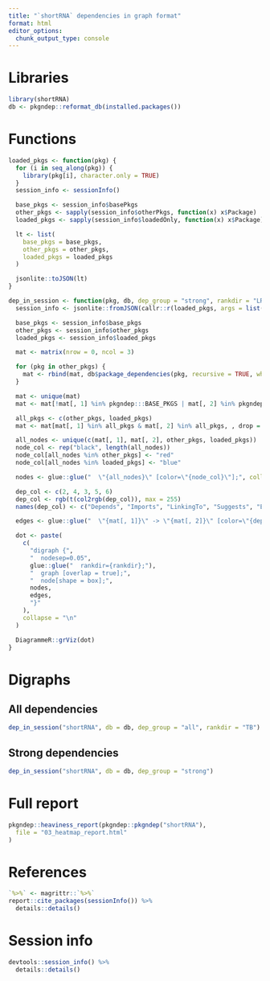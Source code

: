 ```yaml
---
title: "`shortRNA` dependencies in graph format"
format: html
editor_options: 
  chunk_output_type: console
---
```


# Libraries

<detail>
```r
library(shortRNA)
db <- pkgndep::reformat_db(installed.packages())
```
</detail>

# Functions
```r
loaded_pkgs <- function(pkg) {
  for (i in seq_along(pkg)) {
    library(pkg[i], character.only = TRUE)
  }
  session_info <- sessionInfo()

  base_pkgs <- session_info$basePkgs
  other_pkgs <- sapply(session_info$otherPkgs, function(x) x$Package)
  loaded_pkgs <- sapply(session_info$loadedOnly, function(x) x$Package)

  lt <- list(
    base_pkgs = base_pkgs,
    other_pkgs = other_pkgs,
    loaded_pkgs = loaded_pkgs
  )

  jsonlite::toJSON(lt)
}

dep_in_session <- function(pkg, db, dep_group = "strong", rankdir = "LR") {
  session_info <- jsonlite::fromJSON(callr::r(loaded_pkgs, args = list(pkg = pkg)))

  base_pkgs <- session_info$base_pkgs
  other_pkgs <- session_info$other_pkgs
  loaded_pkgs <- session_info$loaded_pkgs

  mat <- matrix(nrow = 0, ncol = 3)

  for (pkg in other_pkgs) {
    mat <- rbind(mat, db$package_dependencies(pkg, recursive = TRUE, which = dep_group))
  }

  mat <- unique(mat)
  mat <- mat[!mat[, 1] %in% pkgndep:::BASE_PKGS | mat[, 2] %in% pkgndep:::BASE_PKGS, , drop = FALSE]

  all_pkgs <- c(other_pkgs, loaded_pkgs)
  mat <- mat[mat[, 1] %in% all_pkgs & mat[, 2] %in% all_pkgs, , drop = FALSE]

  all_nodes <- unique(c(mat[, 1], mat[, 2], other_pkgs, loaded_pkgs))
  node_col <- rep("black", length(all_nodes))
  node_col[all_nodes %in% other_pkgs] <- "red"
  node_col[all_nodes %in% loaded_pkgs] <- "blue"

  nodes <- glue::glue("  \"{all_nodes}\" [color=\"{node_col}\"];", collapse = FALSE)

  dep_col <- c(2, 4, 3, 5, 6)
  dep_col <- rgb(t(col2rgb(dep_col)), max = 255)
  names(dep_col) <- c("Depends", "Imports", "LinkingTo", "Suggests", "Enhances")

  edges <- glue::glue("  \"{mat[, 1]}\" -> \"{mat[, 2]}\" [color=\"{dep_col[mat[, 3]]}\"];", collapse = FALSE)

  dot <- paste(
    c(
      "digraph {",
      "  nodesep=0.05",
      glue::glue("  rankdir={rankdir};"),
      "  graph [overlap = true];",
      "  node[shape = box];",
      nodes,
      edges,
      "}"
    ),
    collapse = "\n"
  )

  DiagrammeR::grViz(dot)
}
```

# Digraphs

## All dependencies
```r
dep_in_session("shortRNA", db = db, dep_group = "all", rankdir = "TB")
```

## Strong dependencies
```r
dep_in_session("shortRNA", db = db, dep_group = "strong")
```


# Full report
```r
pkgndep::heaviness_report(pkgndep::pkgndep("shortRNA"),
  file = "03_heatmap_report.html"
)
```


# References
```r
`%>%` <- magrittr::`%>%`
report::cite_packages(sessionInfo()) %>%
  details::details()
```

# Session info
```r
devtools::session_info() %>%
  details::details()
```
